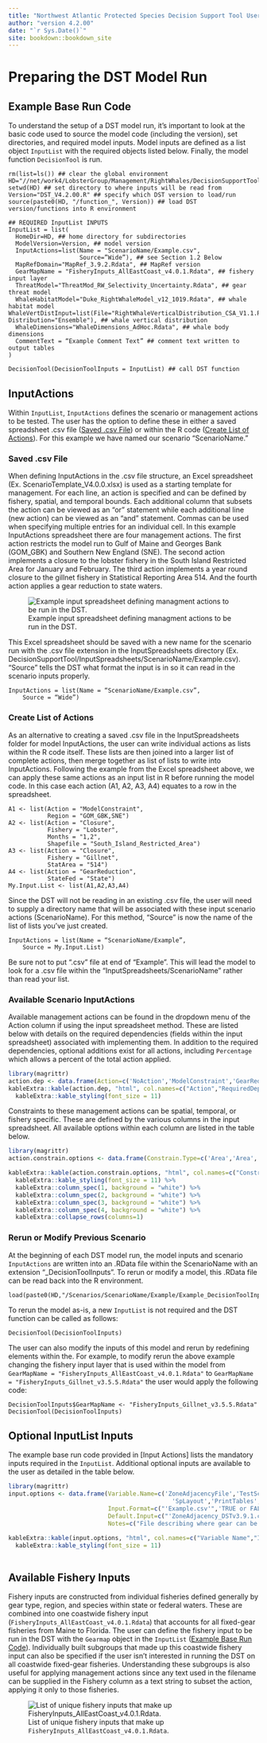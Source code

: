 ```yaml
--- 
title: "Northwest Atlantic Protected Species Decision Support Tool User Manual"
author: "version 4.2.00"
date: "`r Sys.Date()`"
site: bookdown::bookdown_site
---
```


# Preparing the DST Model Run

## Example Base Run Code

To understand the setup of a DST model run, it's important to look at the basic code used to source the model code (including the version), set directories, and required model inputs. Model inputs are defined as a list object `InputList` with the required objects listed below. Finally, the model function `DecisionTool` is run.
```
rm(list=ls()) ## clear the global environment
HD="//net/work4/LobsterGroup/Management/RightWhales/DecisionSupportTool"; setwd(HD) ## set directory to where inputs will be read from 
Version="DST_V4.2.00.R" ## specify which DST version to load/run
source(paste0(HD, "/function_", Version)) ## load DST version/functions into R environment

## REQUIRED InputList INPUTS
InputList = list(
  HomeDir=HD, ## home directory for subdirectories
  ModelVersion=Version, ## model version
  InputActions=list(Name = "ScenarioName/Example.csv",
                    Source=”Wide”), ## see Section 1.2 Below
  MapRefDomain="MapRef_3.9.2.Rdata", ## MapRef version
  GearMapName = "FisheryInputs_AllEastCoast_v4.0.1.Rdata", ## fishery input layer
  ThreatModel="ThreatMod_RW_Selectivity_Uncertainty.Rdata", ## gear threat model
  WhaleHabitatModel="Duke_RightWhaleModel_v12_1019.Rdata", ## whale habitat model
WhaleVertDistInput=list(File="RightWhaleVerticalDistribution_CSA_V1.1.Rdata", Distribution="Ensemble"), ## whale vertical distribution
  WhaleDimensions="WhaleDimensions_AdHoc.Rdata", ## whale body dimensions
  CommentText = “Example Comment Text” ## comment text written to output tables
) 

DecisionTool(DecisionToolInputs = InputList) ## call DST function
```

## InputActions
Within `InputList`, `InputActions` defines the scenario or management actions to be tested. The user has the option to define these in either a saved spreadsheet .csv file ([Saved .csv File]) or within the R code ([Create List of Actions]). For this example we have named our scenario "ScenarioName."

### Saved .csv File

When defining InputActions in the .csv file structure, an Excel spreadsheet (Ex. ScenarioTemplate_V4.0.0.xlsx) is used as a starting template for management. For each line, an action is specified and can be defined by fishery, spatial, and temporal bounds. Each additional column that subsets the action can be viewed as an "or" statement while each additional line (new action) can be viewed as an "and" statement. Commas can be used when specifying multiple entries for an individual cell. In this example InputActions spreadsheet there are four management actions. The first action restricts the model run to Gulf of Maine and Georges Bank (GOM_GBK) and Southern New England (SNE). The second action implements a closure to the lobster fishery in the South Island Restricted Area for January and February. The third action implements a year round closure to the gillnet fishery in Statistical Reporting Area 514. And the fourth action applies a gear reduction to state waters.

![Example input spreadsheet defining managment actions to be run in the DST. \label{InputSpreadsheetEx}](images/InputSpreadsheetExample.png)

This Excel spreadsheet should be saved with a new name for the scenario run with the .csv file extension in the InputSpreadsheets directory (Ex. DecisionSupportTool/InputSpreadsheets/ScenarioName/Example.csv). “Source” tells the DST what format the input is in so it can read in the scenario inputs properly.
```
InputActions = list(Name = “ScenarioName/Example.csv”,
	Source = “Wide”)
```
### Create List of Actions

As an alternative to creating a saved .csv file in the InputSpreadsheets folder for model InputActions, the user can write individual actions as lists within the R code itself. These lists are then joined into a larger list of complete actions, then merge together as list of lists to write into InputActions. Following the example from the Excel spreadsheet above, we can apply these same actions as an input list in R before running the model code. In this case each action (A1, A2, A3, A4) equates to a row in the spreadsheet.
```
A1 <- list(Action = "ModelConstraint", 
           Region = "GOM_GBK,SNE")
A2 <- list(Action = "Closure", 
           Fishery = "Lobster",
           Months = "1,2",
           Shapefile = "South_Island_Restricted_Area")
A3 <- list(Action = "Closure",
           Fishery = "Gillnet",
           StatArea = "514")
A4 <- list(Action = "GearReduction",
           StateFed = "State")
My.Input.List <- list(A1,A2,A3,A4)
```
Since the DST will not be reading in an existing .csv file, the user will need to supply a directory name that will be associated with these input scenario actions (ScenarioName). For this method, “Source” is now the name of the list of lists you’ve just created.
```
InputActions = list(Name = “ScenarioName/Example”,
	Source = My.Input.List)
```
Be sure not to put “.csv” file at end of “Example”. This will lead the model to look for a .csv file within the “InputSpreadsheets/ScenarioName” rather than read your list. 

### Available Scenario InputActions

Available management actions can be found in the dropdown menu of the Action column if using the input spreadsheet method. These are listed below with details on the required dependencies (fields within the input spreadsheet) associated with implementing them. In addition to the required dependencies, optional additions exist for all actions, including `Percentage` which allows a percent of the total action applied.

```r
library(magrittr)
action.dep <- data.frame(Action=c('NoAction','ModelConstraint','GearReduction','GearCap','SoakLimit','LineCap','Closure','StringLength','MaxGearWSingleLine','MaxVertRopeStrength','MaxHorizRopeStrength'), Required.Dependency=c('NA','At least one spatial, temporal, or fishery specific distinction','NA','GearCap','SoakLimit','LineCap','NA','StringRegulation, StringLength','MaxGearWSnglLn','MaxRopeStrength','MaxRopeStrength'), Notes=c('Runs a baseline model with no scenario actions','Constrains fishery input and map layer to the specified fishery, space and/or time constraints. If a single ModelConstraint action has multiple constraints, an "and" statement describes their implementation (e.g. [Action = ModelConstraint, StatArea = 514, Fishery = Lobster] results in the model being constrained to only records for the Lobster Fishery in StatArea 514.) If multiple ModelConstraint actions are used, an "or" statement describes their implementation. (e.g. [Action = ModelConstraint, State = MA] & [Action = ModelConstraint, StatArea = 514] then the model will be constrained to records within MA state waters AND Statistical Area 514.)','Removes all gear from specified fishery, location, and time duration. If no constraints are applied, all gear is removed. If a Percentage is not assigned, defaults to remove 100% of gear.','Reduces number of gear fished for each applicable vessel (determined by Optional Dependencies) fishing above the specified GearCap.','Reduces Soak time for each applicable vessel (determined by Optional Dependencies) fishing above the specified SoakLimit.','Reduces the number of lines for each applicable vessel (determined by Optional Dependencies) fishing above the specified LineCap.','Redistributes or removes applicable gear (determined by Optional Dependencies). If available, gear is redistributed to applicable neighboring cells, determined by the ZoneAdjacency input. If no fishery, space, or time is specified, all gear is removed.','Modifies applicable strings (determined by Optional Dependencies) according to the StringRegulation and StringLength.','Reduces strings using two lines per string within the applicable fishery, area and time (determined by Optional Dependencies) to one line per string. Strings currently fishing with a single endline are unaffected.','Reduces strength of applicable vertical lines (determined by Optional Dependencies) to MaxRopeStrength.','Reduces strength of applicable horizontal lines (determined by Optional Dependencies) to MaxRopeStrength.'))
kableExtra::kable(action.dep, "html", col.names=c("Action","RequiredDependency","Notes")) %>%
  kableExtra::kable_styling(font_size = 11) 
```

Constraints to these management actions can be spatial, temporal, or fishery specific. These are defined by the various columns in the input spreadsheet. All available options within each column are listed in the table below.

```r
library(magrittr)
action.constrain.options <- data.frame(Constrain.Type=c('Area','Area','Area','Area','Area','Area','Area','Area','Area','Time','Fishery'),Name=c('Region','LMA','State','StateFed','Exempt','StatArea','Depth','Distance','Shapefile','Month','Fishery'),Options=c('GOM_GBK, SNE, MAB, SE','A1, A2, A3, A2_3overlap, A4, A5, A6, OCC','ME, NH, MA, RI, CT, NY, NJ, DE, MD, VA, NC, SC, GA, FL','State, Fed','Exempt, NonExempt','All [Statistical Reporting Areas](https://www.fisheries.noaa.gov/resource/map/greater-atlantic-region-statistical-areas) within the US Atlantic EEZ from Maine to Florida','Positive value between 0 and 200','Positive value between 0 and 100','Applicable shapefile name saved in one of three directories: InputSHapefiles/ <br> TempShapefiles/ <br> ArchiveShapefiles','1-12','Any subset of a fishery name or names (see [Available Fishery Inputs])'),Notes=c('Regional boundaries are used for easy spatial constraint, but they do not represent management boundaries.','LMA boundaries reference [Lobster Management Areas](https://www.fisheries.noaa.gov/resource/map/lobster-management-areas) throughout the US Atlantic.','State constraints include the individual state waters and all adjacent federal waters','Boundaries for State (0-3 nm) and Federal (>3 nm) waters.','Boundaries for areas exempt from federal regulation. NonExempt selects all waters that are subject to federal regulation (including applicable state waters.','StatArea boundaries are used for fishery reporting and management.','Depth is informed by bathymetry survey of the US Atlantic. Values of depth should be specified in meters.','Distance from shore. Value should be specified in miles.','Shapefile should be able to be read in using the R "sp" library function st_transform. Shapefile must overlap with DST MapRef.','Months must be written in as a whole number with no significant figures. To select multiple months, separate individual numbers by a comma (e.g. 1,2). Discontiguous months can also be selected.','All fisheries containing this character string will be selected and subject to the associated Action.'))

kableExtra::kable(action.constrain.options, "html", col.names=c("Constraint Type","Name","Options","Notes"), escape = FALSE) %>%
  kableExtra::kable_styling(font_size = 11) %>%
  kableExtra::column_spec(1, background = "white") %>%
  kableExtra::column_spec(2, background = "white") %>%
  kableExtra::column_spec(3, background = "white") %>%
  kableExtra::column_spec(4, background = "white") %>%
  kableExtra::collapse_rows(columns=1) 
```


### Rerun or Modify Previous Scenario 

At the beginning of each DST model run, the model inputs and scenario `InputActions` are written into an .RData file within the ScenarioName with an extension "_DecisionToolInputs". To rerun or modify a model, this .RData file can be read back into the R environment. 
```
load(paste0(HD,"/Scenarios/ScenarioName/Example/Example_DecisionToolInputs.Rdata"))
```
To rerun the model as-is, a new `InputList` is not required and the DST function can be called as follows:
```
DecisionTool(DecisionToolInputs)
```
The user can also modify the inputs of this model and rerun by redefining elements within the. For example, to modify rerun the above example changing the fishery input layer that is used within the model from `GearMapName = "FisheryInputs_AllEastCoast_v4.0.1.Rdata"` to `GearMapName = "FisheryInputs_Gillnet_v3.5.5.Rdata"` the user would apply the following code:
```
DecisionToolInputs$GearMapName <- "FisheryInputs_Gillnet_v3.5.5.Rdata"
DecisionTool(DecisionToolInputs)
```
## Optional InputList Inputs

The example base run code provided in [Input Actions] lists the mandatory inputs required in the `InputList`. Additional optional inputs are available to the user as detailed in the table below.

```r
library(magrittr)
input.options <- data.frame(Variable.Name=c('ZoneAdjacencyFile','TestScenario','CoOccurrence','IncludeGroundGear','HighResolution','RelocationCostExp',                                            'ExpressRedistribution','RopeStrengthResolution','MinGearDensity','AutoConstrain','ThreatBounds','CalculateAffectedLineDepth',
                                              'SpLayout','PrintTables','PrintDefaultMaps','PrintScenarioMaps','PrintRedistributionMaps','TruncateMaps','WriteOutputCSV','WriteMapSources','ProvideSplitOutput','WriteDetailedOutput','PrintSummary','ArchiveInputSpreadsheet','AggregateStrings','ManageMemory','NewPlots','PlotLMAs','PlotStatAreas','SelectBaselineYears'), 
                            Input.Format=c("'Example.csv'",'TRUE or FALSE','TRUE or FALSE','TRUE or FALSE','TRUE or FALSE','Positive Numeric Value','TRUE or FALSE','Positive Numeric Value','Positive Numeric Value','TRUE or FALSE','TRUE or FALSE','TRUE or FALSE','NA','TRUE or FALSE','TRUE or FALSE','TRUE or FALSE','TRUE or FALSE','Numeric Value between 0 and 1','TRUE or FALSE','TRUE or FALSE','TRUE or FALSE','TRUE or FALSE','TRUE or FALSE','TRUE or FALSE','TRUE or FALSE','TRUE or FALSE','TRUE or FALSE','TRUE or FALSE','TRUE or FALSE','Numeric value between 2012 and 2020'), 
                            Default.Input=c("'ZoneAdjacency_DSTv3.9.1.csv'",'TRUE','FALSE','FALSE','FALSE','1','FALSE','500','0.00001','FALSE','FALSE','FALSE','NA','TRUE','TRUE','TRUE','FALSE','1','TRUE','FALSE','FALSE','FALSE','FALSE','FALSE','FALSE','FALSE','TRUE','FALSE','FALSE','NA'), 
                            Notes=c("File describing where gear can be displaced to during closure scenarios","Run Scenario Inputs; If FALSE, only default/baseline inputs produced and scenario is NOT evaluated","Run ONLY Co-Occurrence Mode; Risk/Threat will not be estimated or produced","Option to estimate Co-Occurrence and Risk associated with GroundGear (groundline and gillnets); If FALSE, only threat of vertical endlines is assessed","If TRUE, scenario is run at 1 $nm^{2}$ resolution; If FALSE, run is conducted at 10 $nm^{2}$ resolution","Cost of relocating gear during a closure scenario; Exponent applied to the distance relocated; Higher values cause more 'fencing'; lower values spread gear more evenly outside of closures","NA","Resolution that input rope strengths are rounded to; Lower values will lead to higher rope strength resolution, but will extend run time","Threshold minimum gear density within a cell; Fishery input observations with less than this threshold will be removed from further modelling.","Option for DST to to automatically constrain spatial domain of scenario run to which area or fishery is specified in scenario actions","Option to produce upper and lower 95% confidence intervals from Threat Model on estimated Risk estimates","NA","NA","Option to print pdf of output tables in scenario folder","Option to print pdf of output default maps and map sources (.RData files) in scenario folder","Option to print pdf of output scenario maps and map sources (.RData files) in scenario folder","Option to print output redistribution maps of gear redistributed from closures in scenario folder","Upper quantile to truncate output maps at; Default value of 1 prints all output","Write default and scenario results output to csv in scenario folder","Option to print map sources (Rdata outputs) without printing pdf of output maps in scenario folder","Option for DST to report Co-Occurrence and Risk from vertical lines and GroundGear separately","Option to write DST outputs from Stage 1 - 9 of the model as Rdata sources in scenario folder","Option to write out model summary to R Console at end of DST run","Save a copy of the input .csv in the scenario folder", "Option to aggregate String distributions within vessel classes to decrease run time","Option to remove stage by stage output as the model progresses to reduce memory usage of scenario run","Option to produce original mapping structure (FALSE) or updated mapping structure (TRUE)","NOT YET FUNCTIONAL; Option to print outlines of Lobster Management Areas to output maps","NOT YET FUNCTIONAL; Option to print outlines of Statistical Reporting Areas to output maps","NOT YET FUNCTIONAL; Option to subset fishery layer to a single year"))

kableExtra::kable(input.options, "html", col.names=c("Variable Name","Input Format","Default Input","Notes"), escape = FALSE) %>%
  kableExtra::kable_styling(font_size = 11)
  
```

## Available Fishery Inputs

Fishery inputs are constructed from individual fisheries defined generally by gear type, region, and species within state or federal waters. These are combined into one coastwide fishery input (`FisheryInputs_AllEastCoast_v4.0.1.Rdata`) that accounts for all fixed-gear fisheries from Maine to Florida. The user can define the fishery input to be run in the DST with the `Gearmap` object in the `InputList` ([Example Base Run Code]). Individually built subgroups that made up this coastwide fishery input can also be specified if the user isn't interested in running the DST on all coastwide fixed-gear fisheries. Understanding these subgroups is also useful for applying management actions since any text used in the filename can be supplied in the Fishery column as a text string to subset the action, applying it only to those fisheries.

![List of unique fishery inputs that make up `FisheryInputs_AllEastCoast_v4.0.1.Rdata`.](images/ListOfIndividualFisheryInputs.png)


